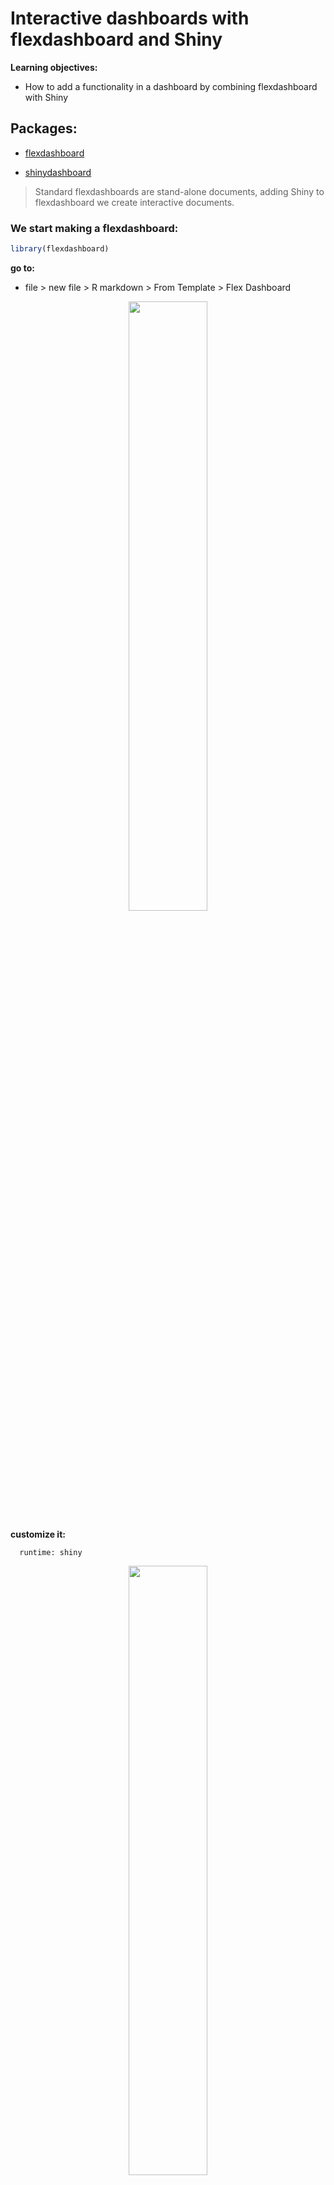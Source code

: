 # Interactive dashboards with flexdashboard and Shiny

**Learning objectives:**

-   How to add a functionality in a dashboard by combining flexdashboard with Shiny

## Packages:

-   [flexdashboard](https://pkgs.rstudio.com/flexdashboard/index.html)

-   [shinydashboard](https://rstudio.github.io/shinydashboard/)


> Standard flexdashboards are stand-alone documents, adding Shiny to flexdashboard we create interactive documents.


### We start making a **flexdashboard**:

```r
library(flexdashboard)
```

**go to:**

-   file \> new file \> R markdown \> From Template \> Flex Dashboard

<center>![](images/ch14_howtoflex.png){width="50%"}</center>

**customize it:**

      runtime: shiny

<center>![](images/ch14_customflex.png){width="50%"}</center>

<center>credits: [article](https://towardsdatascience.com/create-an-interactive-dashboard-with-shiny-flexdashboard-and-plotly-b1f025aebc9c)</center>

## Build an awesome flexdadhboard

Here we build our awesome flexdadhboard with shiny using the data from the World Bank: <https://datacatalog.worldbank.org/>


### Download the data


To download the data from the World Bank we need {wbstats} package.

```r
library(wbstats)
# wbdatacatalog()
# https://datacatalog.worldbank.org/
```

This function helps locating the data from the database, we need to specify the language of the data.

    ?wb_cache

```r
list <- wb_cache("en")
```

<center>![](images/14_list.png){width=50%}</center>

```r
indicators <- list$indicators
```

```r
# save(indicators,file="data/indicators.RData")
load("data/indicators.RData")
```

Selecting **PM25** we can retrieve the data used in the book.

```r
library(tidyverse)

indicators%>%
  filter(str_detect(indicator_id,"PM25"))
```

But, for making our flexdashboard we select other data, this data contains information about **Poverty Severity Values**, the amount of low wages which range from 0.00usd to 4.00usd a day, in specific countries of the South America.

```r
# select this indicator id:

# 1.1.PSev.1.90usd
# Poverty Severity ($1.90 a day)-Rural


indicators%>%
  filter(str_detect(indicator,"Severity"))%>%
  head(3)
```

We can select a specific year with `wb_data()`
```r
p <- wb_data(indicator = "1.0.PSev.1.90usd")

p %>%count(date)
```


Then we can download the data for chosen year:
```r
p_14_190 <- wb(indicator = "1.0.PSev.1.90usd",
                startdate = 2014, 
                enddate = 2014)
p_14_250 <- wb(indicator = "1.0.PSev.2.5usd",
                startdate = 2014, 
                enddate = 2014)

p_14_4uds <- wb(indicator = "1.0.PSev.Poor4uds",
                startdate = 2014, 
                enddate = 2014)


p_14 <- dplyr::bind_rows(p_14_190,p_14_250,p_14_4uds)
p_14%>%head
```


### Build the map

We can use this data to build our map:
```r
library(rnaturalearth)

map <- ne_countries()
names(map)[names(map) == "iso_a3"] <- "ISO3"
names(map)[names(map) == "name"] <- "NAME"

map$PSev <- p_14[match(map$ISO3, p_14$iso3c), "value"] 

map$PSev <- round(map$PSev,4)
```

```r
library(leaflet)

pal <- colorBin(
  palette = "viridis", 
  domain = map$PSev,
  bins = seq(0, 3.5, by = 0.5)
)


  leaflet(map) %>%
    addTiles() %>%
    setView(lng = -70, lat = -10, zoom = 3) %>%
    addPolygons(stroke = TRUE,
                weight = 1,
      fillColor = ~ pal(PSev),
      color = ~ pal(PSev),
      fillOpacity = 0.2,
      # label = ~labels,
      highlight = highlightOptions(
        color = "black",
        bringToFront = TRUE
      )
    ) %>%
    leaflet::addLegend(na.label = "Na",
      pal = pal, values = ~PSev,
      opacity = 0.5, title = "PSev"
    )
```

Our awesome flexdashboard will look like this:
<center>![](images/myawesomeflex.png)</center>


## Add some features with Shiny 

Build a **slider**, this cannot be run, it needs to be inside the shiny app/flexdashboard.

```r
minvalue <- floor(min(map$PSev, na.rm = TRUE))
maxvalue <- ceiling(max(map$PSev, na.rm = TRUE))

sliderInput("rangevalues",
  label = "PSev values:",
  min = minvalue, max = maxvalue,
  value = c(minvalue, maxvalue)
)
```


### Add a table


And add a table and wrap it into a `div()` function with the option for resizing the font-size.
```r
div(renderDT({
  DT::datatable(mapFiltered()@data[, c("ISO3", "NAME", "PSev")],
    rownames = FALSE, 
    options = list(pageLength = 10)
  )
}),style = "font-size:80%")
```   


### Make the histogram

To color the bins, we need to know how many bins are in our histogram, in this case we use `ggplot_build()` function:
```r
### Histogram
library(ggplot2)

gg_b <- ggplot_build(
  ggplot() + geom_histogram(aes(x = map$PSev), binwidth=0.5)
)
gg_b$data 
```
```r
gg_b$plot
```

```r
nu_bins <- dim(gg_b$data[[1]])[1]
nu_bins
```

```r
ggplot() +
  geom_histogram(aes(x = map$PSev),
                 binwidth=.5,
                 fill = rainbow(nu_bins))
```



## Meeting Videos

### Cohort 1

`r knitr::include_url("https://www.youtube.com/embed/URL")`

<details>

<summary>Meeting chat log</summary>

    LOG

</details>
